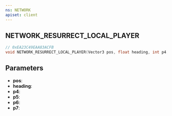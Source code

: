 ```yaml
---
ns: NETWORK
apiset: client
---
```

## NETWORK_RESURRECT_LOCAL_PLAYER

```c
// 0xEA23C49EAA83ACFB
void NETWORK_RESURRECT_LOCAL_PLAYER(Vector3 pos, float heading, int p4, BOOL p5, Any p6, BOOL p7);
```


## Parameters
* **pos**:
* **heading**:
* **p4**:
* **p5**:
* **p6**:
* **p7**: